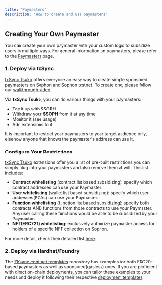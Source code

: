 ```yaml
---
title: "Paymasters"
description: "How to create and use paymasters"
---
```


## Creating Your Own Paymaster

You can create your own paymaster with your custom logic to subsidize users in multiple ways. For general information on paymasters, please refer to the [Paymasters](/architecture/paymasters) page.

### 1. Deploy via txSync

[txSync Tsuko](https://app.txsync.io/tsuko) offers everyone an easy way to create simple sponsored paymasters on Sophon and Sophon testnet. To create one, please follow our [walkthrough video](https://www.loom.com/share/bf5d2d2d774646eaa2aed3c71a822263?sid=7ba4d65f-465b-442e-b22a-30f52d75997d).

Via **txSync Tsuko**, you can do various things with your paymasters:

- Top it up with **$SOPH**
- Withdraw your **$SOPH** from it at any time
- Monitor it (see usage)
- Add extensions to it

<Tip>
  It is important to restrict your paymasters to your target audience only, elsehow anyone that
  knows the paymaster's address can use it.
</Tip>

### Configure Your Restrictions

[txSync Tsuko](https://app.txsync.io/tsuko) extensions offer you a list of pre-built restrictions you can simply plug into your paymasters and also remove them at will. This list includes:

- **Contract whitelisting** (contract list based subsidizing): specify which contract addresses can use your Paymaster.
- **User whitelisting** (wallet list based subsidizing): specify which user addresses(EOAs) can use your Paymaster.
- **Function whitelisting** (function list based subsidizing): specify both contracts AND functions from those contracts to use your Paymaster. Any user calling these functions would be able to be subsidized by your Paymaster.
- **NFT(ERC721) whitelisting**: exclusively authorize paymaster access for holders of a specific NFT collection on Sophon.

For more detail, check their detailed list [here](https://app.txsync.io/tsuko/restriction-catalog).

### 2. Deploy via Hardhat/Foundry

The [ZKsync contract templates](https://github.com/matter-labs/zksync-contract-templates/tree/main/templates/101/contracts/4-paymaster) repository has examples for both ERC20-based paymasters as well as sponsored(gasless) ones. If you are proficient with direct on-chain deployments, you can tailor these examples to your needs and deploy it following their respective [deployment templates](https://github.com/matter-labs/zksync-contract-templates/blob/main/templates/101/deploy/4-paymaster/gasless/deploy.ts).
